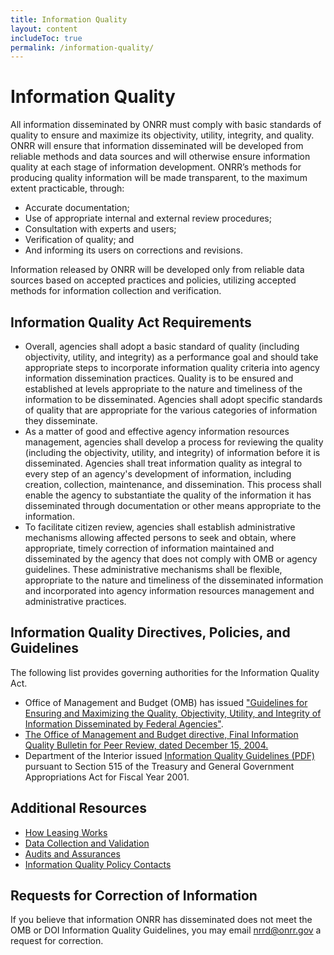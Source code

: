 ```yaml
---
title: Information Quality
layout: content
includeToc: true
permalink: /information-quality/
---
```


# Information Quality

All information disseminated by ONRR must comply with basic standards of quality to ensure and maximize its objectivity, utility, integrity, and quality. ONRR will ensure that information disseminated will be developed from reliable methods and data sources and will otherwise ensure information quality at each stage of information development. ONRR’s methods for producing quality information will be made transparent, to the maximum extent practicable, through:

- Accurate documentation;
- Use of appropriate internal and external review procedures;
- Consultation with experts and users;
- Verification of quality; and
- And informing its users on corrections and revisions.

Information released by ONRR will be developed only from reliable data sources based on accepted practices and policies, utilizing accepted methods for information collection and verification. 

## Information Quality Act Requirements

- Overall, agencies shall adopt a basic standard of quality (including objectivity, utility, and integrity) as a performance goal and should take appropriate steps to incorporate information quality criteria into agency information dissemination practices. Quality is to be ensured and established at levels appropriate to the nature and timeliness of the information to be disseminated. Agencies shall adopt specific standards of quality that are appropriate for the various categories of information they disseminate.
- As a matter of good and effective agency information resources management, agencies shall develop a process for reviewing the quality (including the objectivity, utility, and integrity) of information before it is disseminated. Agencies shall treat information quality as integral to every step of an agency's development of information, including creation, collection, maintenance, and dissemination. This process shall enable the agency to substantiate the quality of the information it has disseminated through documentation or other means appropriate to the information.
- To facilitate citizen review, agencies shall establish administrative mechanisms allowing affected persons to seek and obtain, where appropriate, timely correction of information maintained and disseminated by the agency that does not comply with OMB or agency guidelines. These administrative mechanisms shall be flexible, appropriate to the nature and timeliness of the disseminated information and incorporated into agency information resources management and administrative practices.

## Information Quality Directives, Policies, and Guidelines

The following list provides governing authorities for the Information Quality Act.

- Office of Management and Budget (OMB) has issued ["Guidelines for Ensuring and Maximizing the Quality, Objectivity, Utility, and Integrity of Information Disseminated by Federal Agencies"](https://obamawhitehouse.archives.gov/omb/fedreg_final_information_quality_guidelines/).
- [The Office of Management and Budget directive, Final Information Quality Bulletin for Peer Review, dated December 15, 2004.](https://georgewbush-whitehouse.archives.gov/omb/memoranda/fy2005/m05-03.html)
- Department of the Interior issued [Information Quality Guidelines (PDF)](https://www.doi.gov/sites/doi.gov/files/uploads/doi_information_quality_guidelines.pdf) pursuant to Section 515 of the Treasury and General Government Appropriations Act for Fiscal Year 2001.

## Additional Resources

- [How Leasing Works](https://onrr.gov/getting-started/how-leasing-works)
- [Data Collection and Validation](https://revenuedata.doi.gov/downloads#Data-Collection-and-Validation)
- [Audits and Assurances](https://revenuedata.doi.gov/how-revenue-works/audits-and-assurances)
- [Information Quality Policy Contacts](https://www.doi.gov/ocio/information-quality-act-coordinators)

## Requests for Correction of Information

If you believe that information ONRR has disseminated does not meet the OMB or DOI Information Quality Guidelines, you may email [nrrd@onrr.gov](mailto:nrrd@onrr.gov) a request for correction.